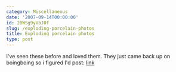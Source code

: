 ```yaml
---
category: Miscellaneous
date: '2007-09-14T00:00:00'
id: 20WSg9yVbJ0f
slug: /exploding-porcelain-photos
title: Exploding porcelain photos
type: post
---
```


I've seen these before and loved them. They just came back up on
boingboing so i figured I'd post:
[link](http://www.themorningnews.org/archives/galleries/still_life/01sl.php)